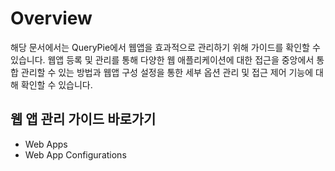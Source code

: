 # Overview
해당 문서에서는 QueryPie에서 웹앱을 효과적으로 관리하기 위해 가이드를 확인할 수 있습니다. 웹앱 등록 및 관리를 통해 다양한 웹 애플리케이션에 대한 접근을 중앙에서 통합 관리할 수 있는 방법과 웹앱 구성 설정을 통한 세부 옵션 관리 및 접근 제어 기능에 대해 확인할 수 있습니다.

## 웹 앱 관리 가이드 바로가기
* Web Apps‎
* Web App Configurations
